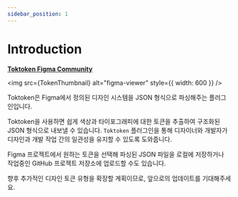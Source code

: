 ```yaml
---
sidebar_position: 1
---
```



# Introduction

[**Toktoken Figma Community**](https://www.figma.com/community/plugin/1369490322908230515/toktoken-figma-design-token-extractor?searchSessionId=lvyx7kh5-xhajkiwlic)

<img src={TokenThumbnail} alt="figma-viewer" style={{ width: 600 }} />

Toktoken은 Figma에서 정의된 디자인 시스템을 JSON 형식으로 파싱해주는 플러그인입니다.

Toktoken을 사용하면 쉽게 색상과 타이포그래피에 대한 토큰을 추출하여 구조화된 JSON 형식으로 내보낼 수 있습니다. `Toktoken` 플러그인을 통해 디자이너와 개발자가 디자인과 개발 작업 간의 일관성을 유지할 수 있도록 도와줍니다.

Figma 프로젝트에서 원하는 토큰을 선택해 파싱된 JSON 파일을 로컬에 저장하거나 작업중인 GitHub 프로젝트 저장소에 업로드할 수도 있습니다.

향후 추가적인 디자인 토큰 유형을 확장할 계획이므로, 앞으로의 업데이트를 기대해주세요.
